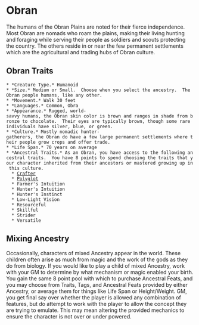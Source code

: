 = Obran =
The humans of the Obran Plains are noted for their fierce independence.  Most Obran are nomads who roam the plains, making their living hunting and foraging while serving their people as soldiers and scouts protecting the country.  The others reside in or near the few permanent settlements which are the agricultural and trading hubs of Obran culture.

== Obran Traits ==
 * *Creature Type.* Humanoid
 * *Size.* Medium or Small.  Choose when you select the ancestry.  The Obran people humans, like any other.
 * *Movement.* Walk 30 feet
 * *Languages.* Common, Obra
 * *Appearance.* Rugged, world-savvy humans, the Obran skin color is brown and ranges in shade from bronze to chocolate.  Their eyes are typically brown, though some rare individuals have silver, blue, or green.
 * *Culture.* Mostly nomadic hunter-gatherers, the Obran do have a few large permanent settlements where their people grow crops and offer trade.
 * *Life Span.* 70 years on average
 * *Ancestral Traits.* As an Obran, you have access to the following ancestral traits.  You have 8 points to spend choosing the traits that your character inherited from their ancestors or mastered growing up in this culture.
   * [[traits#Crafter|Crafter]]
   * [[traits#Polyglot|Polyglot]]
   * Farmer's Intuition
   * Hunter's Intuition 
   * Hunter's Instinct 
   * Low-Light Vision 
   * Resourceful 
   * Skillful 
   * Strider 
   * Versatile

== Mixing Ancestry ==
Occasionally, characters of mixed Ancestry appear in the world.  These children often arise as much from magic and the work of the gods as they do from biology.  If you would like to play a child of mixed Ancestry, work with your GM to determine by what mechanism or magic enabled your birth.  You gain the same 8 point pool with which to purchase Ancestral Feats, and you may choose from Traits, Tags, and Ancestral Feats provided by either Ancestry, or average them for things like Life Span or Height/Weight.  GM, you get final say over whether the player is allowed any combination of features, but do attempt to work with the player to allow the concept they are trying to emulate.  This may mean altering the provided mechanics to ensure the character is not over or under powered.

